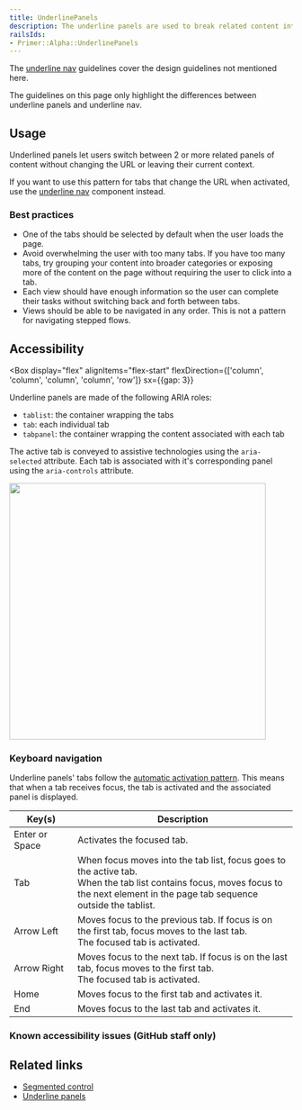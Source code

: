 ```yaml
---
title: UnderlinePanels
description: The underline panels are used to break related content into tabbed panels.
railsIds:
- Primer::Alpha::UnderlinePanels
---
```



<Note>

  The [underline nav](/components/underline-nav) guidelines cover the design guidelines not mentioned here.

  The guidelines on this page only highlight the differences between underline panels and underline nav.

</Note>

## Usage

Underlined panels let users switch between 2 or more related panels of content without changing the URL or leaving their current context.

If you want to use this pattern for tabs that change the URL when activated, use the [underline nav](/components/underline-nav) component instead.

### Best practices

- One of the tabs should be selected by default when the user loads the page.
- Avoid overwhelming the user with too many tabs. If you have too many tabs, try grouping your content into broader categories or exposing more of the content on the page without requiring the user to click into a tab.
- Each view should have enough information so the user can complete their tasks without switching back and forth between tabs.
- Views should be able to be navigated in any order. This is not a pattern for navigating stepped flows.

## Accessibility

<Box
  display="flex"
  alignItems="flex-start"
  flexDirection={['column', 'column', 'column', 'column', 'row']}
  sx={{gap: 3}}
>

<div>

Underline panels are made of the following ARIA roles:

- `tablist`: the container wrapping the tabs
- `tab`: each individual tab
- `tabpanel`: the container wrapping the content associated with each tab

The active tab is conveyed to assistive technologies using the `aria-selected` attribute. Each tab is associated with it's corresponding panel using the `aria-controls` attribute.

</div>

<img
  width="456"
  role="presentation"
  src="https://github.com/primer/design/assets/2313998/63c0312a-1e74-4990-b4bf-1795e5f3640d"
/>

</Box>

### Keyboard navigation

Underline panels' tabs follow the [automatic activation pattern](https://www.w3.org/WAI/ARIA/apg/patterns/tabs/examples/tabs-automatic/). This means that when a tab receives focus, the tab is activated and the associated panel is displayed.

<!-- TODO: revise this guidance once we change to the manual activation pattern. This was discussed in A11y Office Hours on 02/27/2024: https://github.com/github/accessibility/issues/5623#issuecomment-1967930432 -->
<!-- Underline panels' tabs follow the [manual activation pattern](https://www.w3.org/WAI/ARIA/apg/patterns/tabs/examples/tabs-manual/). This decision was made so users don't unintentionally trigger the side effects of rendering a new tab panel while they're navigating the tab list. For example, activating a new tab could trigger a network request to fetch new content. -->

| Key(s)                                                               | Description                                                                                                                                                                              |
| -------------------------------------------------------------------- | ---------------------------------------------------------------------------------------------------------------------------------------------------------------------------------------- |
| <KeyboardKey>Enter</KeyboardKey> or <KeyboardKey>Space</KeyboardKey> | Activates the focused tab.                                                                                                                                                               |
| <KeyboardKey>Tab</KeyboardKey>                                       | When focus moves into the tab list, focus goes to the active tab. <br /> When the tab list contains focus, moves focus to the next element in the page tab sequence outside the tablist. |
| <KeyboardKey>Arrow&nbsp;Left</KeyboardKey>                           | Moves focus to the previous tab. If focus is on the first tab, focus moves to the last tab. <br /> The focused tab is activated.                                                         |
| <KeyboardKey>Arrow&nbsp;Right</KeyboardKey>                          | Moves focus to the next tab. If focus is on the last tab, focus moves to the first tab. <br /> The focused tab is activated.                                                             |
| <KeyboardKey>Home</KeyboardKey>                                      | Moves focus to the first tab and activates it.                                                                                                                                           |
| <KeyboardKey>End</KeyboardKey>                                       | Moves focus to the last tab and activates it.                                                                                                                                            |

### Known accessibility issues (GitHub staff only)

 <AccessibilityLink label="UnderlinePanels"/>

 ## Related links

<!-- TODO: add this back in once the navigation guidelines PR merges - [Navigation](/ui-patterns/navigation) -->
- [Segmented control](/components/segmented-control)
- [Underline panels](/components/underline-panels)
